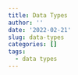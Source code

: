 ```yaml
---
title: Data Types
author: ''
date: '2022-02-21'
slug: data-types
categories: []
tags:
  - data types
---
```

